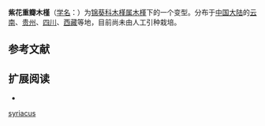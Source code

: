 {{Infraspeciesbox
| genus = Hibiscus
| species = syriacus
| species link= 木槿
| forma = violaceus
| authority = Gagn.
}}

'''紫花重瓣木槿'''（[[学名|学名]]：{{lang|la|''Hibiscus syriacus'' f. ''violaceus''}}）为[[锦葵科|锦葵科]][[木槿属|木槿属]][[木槿|木槿]]下的一个变型。分布于[[中国大陆|中国大陆]]的[[云南省|云南]]、[[贵州省|贵州]]、[[四川省|四川]]、[[西藏自治区|西藏]]等地，目前尚未由人工引种栽培。 {{r|CPNI}}

== 参考文献 ==
{{reflist|refs=
<ref name=CPNI>{{CPNI| zh=紫花重瓣木槿 | id=275-22033 | binomial=Hibiscus syriacus | authority=Gagn. | form=violaceus | accessdate=2013-01-17}}
</ref>
}}

== 扩展阅读 ==
{{refbegin}}
* {{wikispecies-inline|Hibiscus syriacus f. violaceus|紫花重瓣木槿}}
{{refend}}

{{plant-stub}}

[[Category:木槿属|syriacus]]